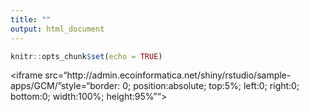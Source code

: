 ```yaml
---
title: ""
output: html_document
---
```


```r
knitr::opts_chunk$set(echo = TRUE)
```

<iframe src="http://admin.ecoinformatica.net/shiny/rstudio/sample-apps/GCM/"style="border: 0; position:absolute; top:5%; left:0; right:0; bottom:0; width:100%; height:95%"">
</iframe>
